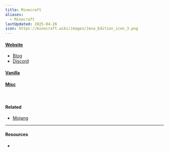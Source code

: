 ```yaml
---
title: Minecraft
aliases:
  - Minecraft
lastUpdated: 2025-04-26
icon: https://minecraft.wiki/images/Java_Edition_icon_3.png
---
```



#### [Website](https://www.minecraft.net)
- [Blog](https://www.minecraft.net/en-us/articles)
- [Discord](https://discord.gg/minecraft)

#### [Vanilla](/vanilla)

#### [Misc](/minecraftmisc)

<br />

<Yb src="https://www.youtube.com/embed/MmB9b5njVbA" />

#### Related
- [Mojang](/mojang)

---

#### Resources

- <Wiki path="w/Minecraft" />